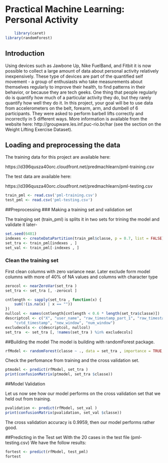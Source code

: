 # Practical Machine Learning: Personal Activity
```r
    library(caret)
library(randomForest)
```

## Introduction

Using devices such as Jawbone Up, Nike FuelBand, and Fitbit it is now possible to collect a large amount of data about personal activity relatively inexpensively. These type of devices are part of the quantified self movement - a group of enthusiasts who take measurements about themselves regularly to improve their health, to find patterns in their behavior, or because they are tech geeks. One thing that people regularly do is quantify how much of a particular activity they do, but they rarely quantify how well they do it. In this project, your goal will be to use data from accelerometers on the belt, forearm, arm, and dumbell of 6 participants. They were asked to perform barbell lifts correctly and incorrectly in 5 different ways. More information is available from the website here: http://groupware.les.inf.puc-rio.br/har (see the section on the Weight Lifting Exercise Dataset).

## Loading and preprocessing the data
The training data for this project are available here: 

https://d396qusza40orc.cloudfront.net/predmachlearn/pml-training.csv

The test data are available here: 

https://d396qusza40orc.cloudfront.net/predmachlearn/pml-testing.csv

```r
train_pml <- read.csv('pml-training.csv')
test_pml <- read.csv('pml-testing.csv')
```

##Preprocessing
### Making a training set and validation set

The trainging set (train_pml) is splits it in two sets for trining the model and validate it later-  
```r
set.seed(6481)
indexes <- createDataPartition(train_pml$classe, p = 0.7, list = FALSE)
set_tra <- train_pml[indexes , ]
set_val <- train_pml[-indexes , ]
```
### Clean the training set
First clean columns with zero variance near. Later exclude form model columns with more of 40% of NA values and columns with character type
```r
zerocol <- nearZeroVar(set_tra )
set_tra <- set_tra [, -zerocol ]

cntlength <- sapply(set_tra , function(x) {
    sum(!(is.na(x) | x == ""))
})
nullcol <- names(cntlength[cntlength < 0.6 * length(set_tra$classe)])
descriptcol <- c("X", "user_name", "raw_timestamp_part_1", "raw_timestamp_part_2", 
    "cvtd_timestamp", "new_window", "num_window")
excludecols <- c(descriptcol, nullcol)
set_tra  <- set_tra [, !names(set_tra ) %in% excludecols]
```

##Building the model
The model is building with randomForest package.
```r
rfModel <- randomForest(classe ~ ., data = set_tra , importance = TRUE, ntrees = 10)
```
Check the perfomance from training and the cross validation set.
```r
ptmodel <- predict(rfModel, set_tra )
print(confusionMatrix(ptmodel, set_tra $classe))
```
##Model Validation

Let us now see how our model performs on the cross validation set that we held out from training.
```r
pvalidation <- predict(rfModel, set_val )
print(confusionMatrix(pvalidation, set_val $classe))
```
The cross validation accuracy is 0.9959, then  our model performs rather good.

##Predicting in the Test set
With the 20 cases in the test file (pml-testing.csv) We have the follow results:
```r
fortest <- predict(rfModel, test_pml)
fortest
```

